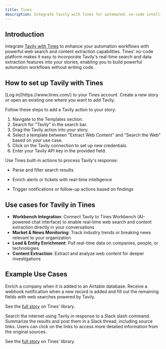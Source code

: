 ```yaml
---
title: Tines
description: Integrate Tavily with Tines for automated, no-code intelligence workflows.
---
```


## Introduction

Integrate [Tavily with Tines](https://www.tines.com/docs/credentials/connect-flows/tavily/) to enhance your automation workflows with powerful web search and content extraction capabilities. Tines' no-code platform makes it easy to incorporate Tavily's real-time search and data extraction features into your stories, enabling you to build powerful automation workflows without writing code.

## How to set up Tavily with Tines

<ExpandableGroup>
  <Expandable title="Step 1: Log in to Tines" default-open="false">
    [Log in](https://www.tines.com/) to your Tines account.
  </Expandable>

  <Expandable title="Step 2: Create or Open a Story" default-open="false">
    Create a new story or open an existing one where you want to add Tavily.
  </Expandable>

  <Expandable title="Step 3: Add a Tavily Action" default-open="false">

Follow these steps to add a Tavily action to your story:

1. Navigate to the Templates section.
2. Search for "Tavily" in the search bar.
3. Drag the Tavily action into your story.
4. Select a template between "Extract Web Content" and "Search the Web" based on your use case.
5. Click on the Tavily connection to set up new credentials.
6. Enter your Tavily API key in the provided field.

  </Expandable>

  <Expandable title="Step 4: Process and Use Tavily Results" default-open="false">

Use Tines built-in actions to process Tavily's response:

- Parse and filter search results
- Enrich alerts or tickets with real-time intelligence
- Trigger notifications or follow-up actions based on findings

  </Expandable>
</ExpandableGroup>

## Use cases for Tavily in Tines

- **Workbench Integration**: Connect Tavily to Tines Workbench (AI-powered chat interface) to enable real-time web search and content extraction directly in your conversations
- **Market & News Monitoring**: Track industry trends or breaking news relevant to your organization
- **Lead & Entity Enrichment**: Pull real-time data on companies, people, or technologies
- **Content Extraction**: Extract and analyze web content for deeper investigations

## Example Use Cases

<ExpandableGroup>
  <Expandable title="Enrich new Airtable company records using Tavily search" default-open="false">

Enrich a company when it is added to an Airtable database. Receive a webhook notification when a new record is added and fill out the remaining fields with web searches powered by Tavily.

See the [full story](https://www.tines.com/library/stories/1312477/?name=enrich-new-airtable-company-records-using-tavily-searches) on Tines' library.

  </Expandable>

  <Expandable title="Search the internet with Tavily via Slack" default-open="false">

Search the internet using Tavily in response to a Slack slash command. Summarize the results and post them in a Slack thread, including source links. Users can click on the links to access more detailed information from the original sources.

See the [full story](https://www.tines.com/library/stories/1312847/?name=search-the-internet-with-tavily-via-slack) on Tines' library.

  </Expandable>
</ExpandableGroup>

